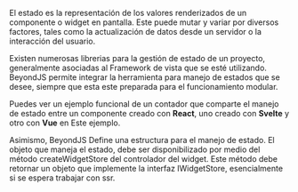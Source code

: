 
<Title>Manejo de Estados</Title>

El estado es la representación de los valores renderizados de un componente o widget en pantalla.
Este puede mutar y variar por diversos factores, tales como la actualización de datos desde un servidor o la interacción del usuario.

Existen numerosas librerias para la gestión de estado de un proyecto, generalmente asociadas
al <Link href="/docs/widgets">Framework de vista</Link> que se esté utilizando. BeyondJS permite integrar la herramienta para manejo de estados que se desee, siempre que esta este preparada para el funcionamiento modular.

Puedes ver un ejemplo funcional de un contador que comparte el manejo de estado entre un componente creado con
**React**, uno creado con **Svelte** y otro con **Vue** en <Link href="/examples/sm/counter">Este ejemplo.</Link>

Asimismo, BeyondJS Define una estructura para el manejo de estado.
El objeto que maneja el estado, debe ser disponibilizado por medio del método createWidgetStore del controlador del widget.
Este método debe retornar un objeto que implemente la interfaz <Link href="/api/IWidgetStore">IWidgetStore</Link>,
esencialmente si se espera trabajar con ssr.
